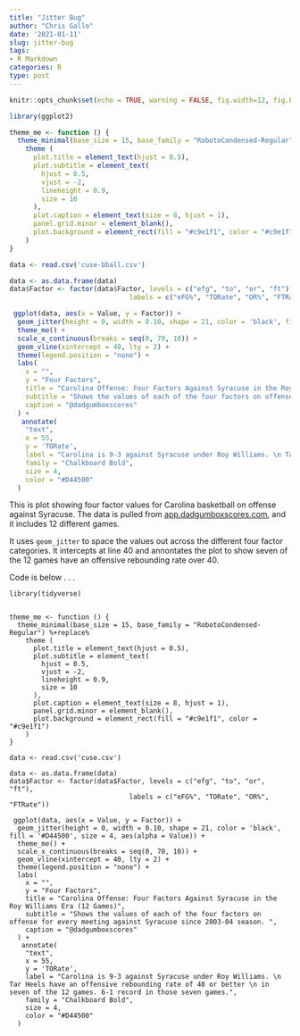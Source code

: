```yaml
---
title: "Jitter Bug"
author: "Chris Gallo"
date: '2021-01-11'
slug: jitter-bug
tags:
- R Markdown
categories: R
type: post
---
```


```r
knitr::opts_chunk$set(echo = TRUE, warning = FALSE, fig.width=12, fig.height=8)
```

```r
library(ggplot2)

theme_me <- function () {
  theme_minimal(base_size = 15, base_family = "RobotoCondensed-Regular") %+replace%
    theme (
      plot.title = element_text(hjust = 0.5),
      plot.subtitle = element_text(
        hjust = 0.5,
        vjust = -2,
        lineheight = 0.9,
        size = 10
      ),
      plot.caption = element_text(size = 8, hjust = 1),
      panel.grid.minor = element_blank(),
      plot.background = element_rect(fill = "#c9e1f1", color = "#c9e1f1")
    )
}

data <- read.csv('cuse-bball.csv')

data <- as.data.frame(data)
data$Factor <- factor(data$Factor, levels = c("efg", "to", "or", "ft"),
                              labels = c("eFG%", "TORate", "OR%", "FTRate"))

 ggplot(data, aes(x = Value, y = Factor)) + 
  geom_jitter(height = 0, width = 0.10, shape = 21, color = 'black', fill = '#D44500', size = 4, aes(alpha = Value)) + 
  theme_me() + 
  scale_x_continuous(breaks = seq(0, 70, 10)) +
  geom_vline(xintercept = 40, lty = 2) +
  theme(legend.position = "none") +
  labs(
    x = "",
    y = "Four Factors",
    title = "Carolina Offense: Four Factors Against Syracuse in the Roy Williams Era (12 Games)",
    subtitle = "Shows the values of each of the four factors on offense for every meeting against Syracuse since 2003-04 season. ",
    caption = "@dadgumboxscores"
  ) +
   annotate(
    "text",
    x = 55,
    y = 'TORate',
    label = "Carolina is 9-3 against Syracuse under Roy Williams. \n Tar Heels have an offensive rebounding rate of 40 or better \n in seven of the 12 games. 6-1 record in those seven games.",
    family = "Chalkboard Bold",
    size = 4,
    color = "#D44500"
  ) 
```

This is plot showing four factor values for Carolina basketball on offense against Syracuse. The data is pulled from [app.dadgumboxscores.com](https://app.dadgumboxscores.com/), and it includes 12 different games. 

It uses `geom_jitter` to space the values out across the different four factor categories. It intercepts at line 40 and annontates the plot to show seven of the 12 games have an offensive rebounding rate over 40. 

Code is below . . .

```
library(tidyverse)


theme_me <- function () {
  theme_minimal(base_size = 15, base_family = "RobotoCondensed-Regular") %+replace%
    theme (
      plot.title = element_text(hjust = 0.5),
      plot.subtitle = element_text(
        hjust = 0.5,
        vjust = -2,
        lineheight = 0.9,
        size = 10
      ),
      plot.caption = element_text(size = 8, hjust = 1),
      panel.grid.minor = element_blank(),
      plot.background = element_rect(fill = "#c9e1f1", color = "#c9e1f1")
    )
}

data <- read.csv('cuse.csv')

data <- as.data.frame(data)
data$Factor <- factor(data$Factor, levels = c("efg", "to", "or", "ft"),
                              labels = c("eFG%", "TORate", "OR%", "FTRate"))

 ggplot(data, aes(x = Value, y = Factor)) + 
  geom_jitter(height = 0, width = 0.10, shape = 21, color = 'black', fill = '#D44500', size = 4, aes(alpha = Value)) + 
  theme_me() + 
  scale_x_continuous(breaks = seq(0, 70, 10)) +
  geom_vline(xintercept = 40, lty = 2) +
  theme(legend.position = "none") +
  labs(
    x = "",
    y = "Four Factors",
    title = "Carolina Offense: Four Factors Against Syracuse in the Roy Williams Era (12 Games)",
    subtitle = "Shows the values of each of the four factors on offense for every meeting against Syracuse since 2003-04 season. ",
    caption = "@dadgumboxscores"
  ) +
   annotate(
    "text",
    x = 55,
    y = 'TORate',
    label = "Carolina is 9-3 against Syracuse under Roy Williams. \n Tar Heels have an offensive rebounding rate of 40 or better \n in seven of the 12 games. 6-1 record in those seven games.",
    family = "Chalkboard Bold",
    size = 4,
    color = "#D44500"
  )
```
